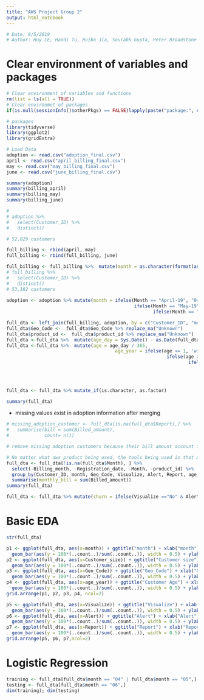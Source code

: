 ```yaml
---
title: "AWS Project Group 2"
output: html_notebook
---
```


```r
# Date: 8/5/2019
# Author: Huy LE, Haodi Tu, Huibo Jia, Sourabh Gupta, Peter Broadstone
```


Clear environment of variables and packages  
=========================================

```r
# Clear environment of variables and functions
rm(list = ls(all = TRUE)) 
# Clear environmet of packages
if(is.null(sessionInfo()$otherPkgs) == FALSE)lapply(paste("package:", names(sessionInfo()$otherPkgs), sep=""), detach, character.only = TRUE, unload = TRUE)

```

```r
# packages
library(tidyverse)
library(ggplot2)
library(gridExtra)
```

```r
# Load Data
adoption <- read.csv("adoption_final.csv")
april <- read.csv("april_billing_final.csv")
may <- read.csv("may_billing_final.csv")
june <- read.csv("june_billing_final.csv")
```


```r
summary(adoption)
summary(billing_april)
summary(billing_may)
summary(billing_june)

```

```r
# 
# adoption %>%
#   select(Customer_ID) %>%
#   distinct()

# 52,829 customers
```

```r
full_billing <- rbind(april, may)
full_billing <- rbind(full_billing, june)

full_billing <- full_billing %>%  mutate(month = as.character(format(as.Date(full_billing$Billing_month), '%m')))
# full_billing %>%
#   select(Customer_ID) %>%
#   distinct()
# 53,182 customers
  
adoption <- adoption %>% mutate(month = ifelse(Month == "April-19", "04",
                                               ifelse(Month == "May-19", "05",
                                                      ifelse(Month == "June-19", "06", 0))))
```

```r
full_dta <- left_join(full_billing, adoption, by = c("Customer_ID", "month") )
full_dta$Geo_Code <-  full_dta$Geo_Code %>% replace_na("Unknown")
full_dta$product_id <-  full_dta$product_id %>% replace_na("Unknown")
full_dta <-full_dta %>%  mutate(age_day = Sys.Date() - as.Date(full_dta$Registration_date))
full_dta <-full_dta %>%  mutate(age = age_day / 365,
                                        age_year = ifelse(age <= 1, 'within 1 year', 
                                                           ifelse(age >1 & age_day / 365 <= 3, '1-3 years',
                                                                   ifelse(age >3 & age_day / 365 <= 5, '3-5 years',
                                                                          ifelse(age > 5 & age_day / 365 <= 8, '5-8 years',
                                                                                 ifelse(age > 8, 'over 8 years', 0)))))) %>% select(-c(age_day, age))
  
```


```r
full_dta <- full_dta %>% mutate_if(is.character, as.factor)
```



```r
summary(full_dta)
```

+ missing values exist in adoption information after merging 

```r
# missing_adoption_customer <- full_dta[is.na(full_dta$Report),] %>%
#   summarise(bill = sum(Billed_amount),
#             count= n()) 

# remove missing adoption customers because their bill amount account for 1% of total bill amount -- they may be internal users

# No matter what aws product being used, the tools being used in that month is consistent?
full_dta <- full_dta[!is.na(full_dta$Month), ] %>%
  select(-Billing_month, -Registration_date, -Month, -product_id) %>%
  group_by(Customer_ID, month, Geo_Code, Visualize, Alert, Report, age_year, Customer_size) %>%
  summarise(monthly_bill = sum(Billed_amount))
summary(full_dta)

```


```r
full_dta <- full_dta %>% mutate(churn = ifelse(Visualize =="No" & Alert == "No" & Report =="No", "Yes", "No"))
```

Basic EDA
============================================

```r
str(full_dta)
```



```r
p1 <- ggplot(full_dta, aes(x=month)) + ggtitle("month") + xlab("month") +
  geom_bar(aes(y = 100*(..count..)/sum(..count..)), width = 0.5) + ylab("Percentage") + coord_flip() + theme_minimal()
p2 <- ggplot(full_dta, aes(x=Customer_size)) + ggtitle("Customer size") + xlab("Customer size") + 
  geom_bar(aes(y = 100*(..count..)/sum(..count..)), width = 0.5) + ylab("Percentage") + coord_flip() + theme_minimal()
p3 <- ggplot(full_dta, aes(x=Geo_Code)) + ggtitle("Geo_Code") + xlab("Geo_Code") + 
  geom_bar(aes(y = 100*(..count..)/sum(..count..)), width = 0.5) + ylab("Percentage") + coord_flip() + theme_minimal()
p4 <- ggplot(full_dta, aes(x=age_year)) + ggtitle("Customer Age") + xlab("Customer Age") +
  geom_bar(aes(y = 100*(..count..)/sum(..count..)), width = 0.5) + ylab("Percentage") + coord_flip() + theme_minimal()
grid.arrange(p1, p2, p3, p4, ncol=2)
```


```r
p5 <- ggplot(full_dta, aes(x=Visualize)) + ggtitle("Visualize") + xlab("Visualize") +
  geom_bar(aes(y = 100*(..count..)/sum(..count..)), width = 0.5) + ylab("Percentage") + coord_flip() + theme_minimal()
p6 <- ggplot(full_dta, aes(x=Alert)) + ggtitle("Alert") + xlab("Alert") + 
  geom_bar(aes(y = 100*(..count..)/sum(..count..)), width = 0.5) + ylab("Percentage") + coord_flip() + theme_minimal()
p7 <- ggplot(full_dta, aes(x=Report)) + ggtitle("Report") + xlab("Report") + 
  geom_bar(aes(y = 100*(..count..)/sum(..count..)), width = 0.5) + ylab("Percentage") + coord_flip() + theme_minimal()
grid.arrange(p5, p6, p7,ncol=2)
```






Logistic Regression
============================================

```r
training <- full_dta[full_dta$month == "04" | full_dta$month == "05",]
testing <- full_dta[full_dta$month == "06",]
dim(training); dim(testing)
```

```r

```

```r

```

```r

```

